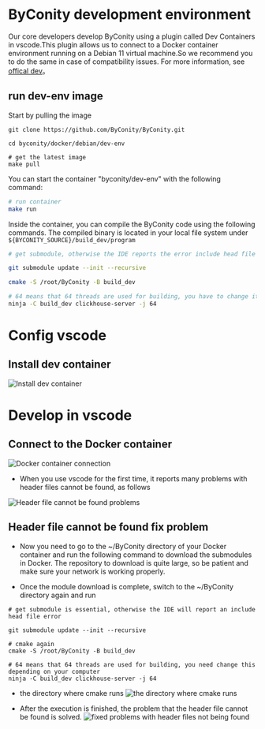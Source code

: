 # ByConity development environment

Our core developers develop ByConity using a plugin called Dev Containers in vscode.This plugin allows us to connect to a Docker container environment running on a Debian 11 virtual machine.So we recommend you to do the same in case of compatibility issues.
For more information, see [offical dev](https://github.com/ByConity/ByConity/blob/master/docker/debian/dev-env/README.md)。

## run dev-env image

Start by pulling the image

```shell 
git clone https://github.com/ByConity/ByConity.git

cd byconity/docker/debian/dev-env

# get the latest image 
make pull
```

You can start the container "byconity/dev-env" with the following command:

```bash
# run container 
make run
```

Inside the container, you can compile the ByConity code using the following commands.
The compiled binary is located in your local file system under `${BYCONITY_SOURCE}/build_dev/program`

```bash
# get submodule, otherwise the IDE reports the error include head file error

git submodule update --init --recursive

cmake -S /root/ByConity -B build_dev

# 64 means that 64 threads are used for building, you have to change it depending on your computer 
ninja -C build_dev clickhouse-server -j 64
```

# Config vscode #

## Install dev container

![Install dev container](<.asset/Install dev container.jpg>)

# Develop in vscode

## Connect to the Docker container

![Docker container connection](<.asset/Open the development container in vscode.jpg>)
- When you use vscode for the first time, it reports many problems with header files cannot be found, as follows

![Header file cannot be found problems](<.asset/Header file cannot be found problems.jpg>)

## Header file cannot be found fix problem

- Now you need to go to the ~/ByConity directory of your Docker container and run the following command to download the submodules in Docker. The repository to download is quite large, so be patient and make sure your network is working properly.

- Once the module download is complete, switch to the ~/ByConity directory again and run

```shell
# get submodule is essential, otherwise the IDE will report an include head file error 

git submodule update --init --recursive

# cmake again
cmake -S /root/ByConity -B build_dev

# 64 means that 64 threads are used for building, you need change this depending on your computer 
ninja -C build_dev clickhouse-server -j 64
```
- the directory where cmake runs
![the directory where cmake runs](<.asset/the directory where cmake runs.jpg>)

- After the execution is finished, the problem that the header file cannot be found is solved.
![fixed problems with header files not being found](<.asset/fixed problems with header files not being found.jpg>)
